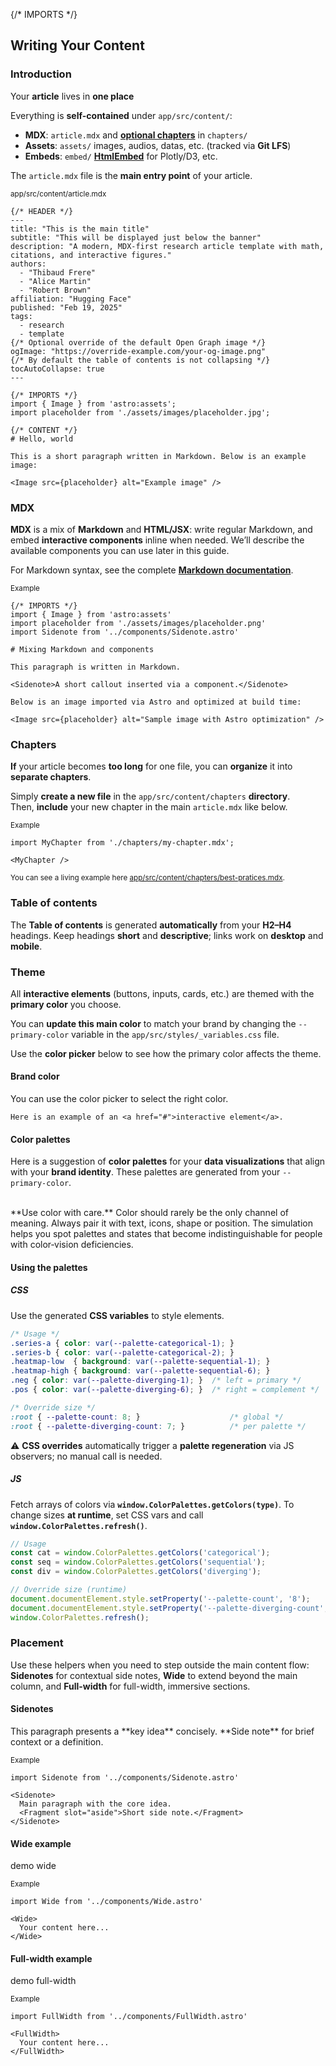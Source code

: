 {/* IMPORTS */}

## Writing Your Content

### **Introduction**

Your **article** lives in **one place**

Everything is **self-contained** under `app/src/content/`:
- **MDX**: `article.mdx` and [**optional chapters**](#chapters) in `chapters/`
- **Assets**: `assets/` images, audios, datas, etc. (tracked via **Git LFS**)
- **Embeds**: `embed/` [**HtmlEmbed**](#htmlembed) for Plotly/D3, etc.

The `article.mdx` file is the **main entry point** of your article.

<small className="muted">app/src/content/article.mdx</small>
```mdx
{/* HEADER */}
---
title: "This is the main title"
subtitle: "This will be displayed just below the banner"
description: "A modern, MDX-first research article template with math, citations, and interactive figures."
authors:
  - "Thibaud Frere"
  - "Alice Martin"
  - "Robert Brown"
affiliation: "Hugging Face"
published: "Feb 19, 2025"
tags:
  - research
  - template
{/* Optional override of the default Open Graph image */}
ogImage: "https://override-example.com/your-og-image.png"
{/* By default the table of contents is not collapsing */}
tocAutoCollapse: true
---

{/* IMPORTS */}
import { Image } from 'astro:assets';
import placeholder from './assets/images/placeholder.jpg';

{/* CONTENT */}
# Hello, world

This is a short paragraph written in Markdown. Below is an example image:

<Image src={placeholder} alt="Example image" />
```

### MDX 

**MDX** is a mix of **Markdown** and **HTML/JSX**: write regular Markdown, and embed **interactive components** inline when needed. We’ll describe the available components you can use later in this guide.

For Markdown syntax, see the complete [**Markdown documentation**](https://www.markdownguide.org/basic-syntax/).

<small className="muted">Example</small>
```mdx
{/* IMPORTS */}
import { Image } from 'astro:assets'
import placeholder from './assets/images/placeholder.png'
import Sidenote from '../components/Sidenote.astro'

# Mixing Markdown and components

This paragraph is written in Markdown. 

<Sidenote>A short callout inserted via a component.</Sidenote>

Below is an image imported via Astro and optimized at build time:

<Image src={placeholder} alt="Sample image with Astro optimization" />
```



### Chapters


**If** your article becomes **too long** for one file, you can **organize** it into **separate chapters**.

Simply **create a new file** in the `app/src/content/chapters` **directory**.  
Then, **include** your new chapter in the main `article.mdx` like below.


<small className="muted">Example</small>
```mdx
import MyChapter from './chapters/my-chapter.mdx';

<MyChapter />
```
<small className="muted">You can see a living example here <a target="_blank" href="https://huggingface.co/spaces/tfrere/research-article-template/blob/main/app/src/content/chapters/best-pratices.mdx">app/src/content/chapters/best-pratices.mdx</a>.</small>

### Table of contents
 
The **Table of contents** is generated **automatically** from your **H2–H4** headings. Keep headings **short** and **descriptive**; links work on **desktop** and **mobile**.

### Theme

All **interactive elements** (buttons, inputs, cards, etc.) are themed with the **primary color** you choose.

You can **update this main color** to match your brand by changing the `--primary-color` variable in the `app/src/styles/_variables.css` file.

Use the **color picker** below to see how the primary color affects the theme.

#### Brand color

<Sidenote>
  <HtmlEmbed frameless src="color-picker.html" />
  <Fragment slot="aside">
    You can use the color picker to select the right color.
    
    Here is an example of an <a href="#">interactive element</a>.
  </Fragment>
</Sidenote>


#### Color palettes

Here is a suggestion of **color palettes** for your **data visualizations** that align with your **brand identity**. These palettes are generated from your `--primary-color`.

<HtmlEmbed frameless src="palettes.html" />
<br/>
**Use color with care.**
Color should rarely be the only channel of meaning.
Always pair it with text, icons, shape or position. The simulation helps you spot palettes and states that become indistinguishable for people with color‑vision deficiencies.

#### Using the palettes

##### CSS
Use the generated **CSS variables** to style elements.

```css
/* Usage */
.series-a { color: var(--palette-categorical-1); }
.series-b { color: var(--palette-categorical-2); }
.heatmap-low  { background: var(--palette-sequential-1); }
.heatmap-high { background: var(--palette-sequential-6); }
.neg { color: var(--palette-diverging-1); }  /* left = primary */
.pos { color: var(--palette-diverging-6); }  /* right = complement */

/* Override size */
:root { --palette-count: 8; }                    /* global */
:root { --palette-diverging-count: 7; }          /* per palette */
```

<Note variant="info">⚠️ **CSS overrides** automatically trigger a **palette regeneration** via JS observers; no manual call is needed.</Note>

##### JS
Fetch arrays of colors via **`window.ColorPalettes.getColors(type)`**. To change sizes **at runtime**, set CSS vars and call **`window.ColorPalettes.refresh()`**.

```js
// Usage
const cat = window.ColorPalettes.getColors('categorical');
const seq = window.ColorPalettes.getColors('sequential');
const div = window.ColorPalettes.getColors('diverging');

// Override size (runtime)
document.documentElement.style.setProperty('--palette-count', '8');
document.documentElement.style.setProperty('--palette-diverging-count', '7');
window.ColorPalettes.refresh();
```

### Placement

Use these helpers when you need to step outside the main content flow: **Sidenotes** for contextual side notes, **Wide** to extend beyond the main column, and **Full-width** for full-width, immersive sections.

#### Sidenotes

<Sidenote>
  This paragraph presents a **key idea** concisely.
  <Fragment slot="aside">
    **Side note** for brief context or a definition.
  </Fragment>
  </Sidenote>

<small className="muted">Example</small>
```mdx
import Sidenote from '../components/Sidenote.astro'

<Sidenote>
  Main paragraph with the core idea.
  <Fragment slot="aside">Short side note.</Fragment>
</Sidenote>
```


#### Wide example

<Wide>
  <div className="demo-wide">demo wide</div>
</Wide>

<small className="muted">Example</small>
```mdx
import Wide from '../components/Wide.astro'

<Wide>
  Your content here...
</Wide>
```

#### Full-width example

<FullWidth>
  <div className="demo-full-width">demo full-width</div>
</FullWidth>

<small className="muted">Example</small>
```mdx
import FullWidth from '../components/FullWidth.astro'

<FullWidth>
  Your content here...
</FullWidth>
```
